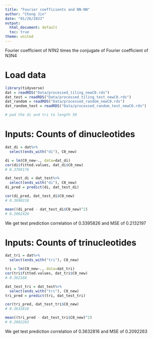 ---
title: "Fourier coefficients and NN-NN"
author: "Chong Jin"
date: "01/26/2023"
output:
  html_document: default
  toc: true
theme: united
---

Fourier coefficient of N1N2 times the conjugate of Fourier coefficient of N3N4

# Load data

```{r}
library(tidyverse)
dat = readRDS("Data/processed_tiling_newC0.rds")
dat_test = readRDS("Data/processed_tiling_test_newC0.rds")
dat_random = readRDS("Data/processed_random_newC0.rds")
dat_random_test = readRDS("Data/processed_random_test_newC0.rds")

# pad the di and tri to length 50

```

# Inputs: Counts of dinucleotides

```{r}
dat_di = dat%>%
  select(ends_with("di"), C0_new)

di = lm(C0_new~., data=dat_di)
cor(di$fitted.values, dat_di$C0_new)
# 0.3769176

dat_test_di = dat_test%>%
  select(ends_with("di"), C0_new)
di_pred = predict(di, dat_test_di)

cor(di_pred, dat_test_di$C0_new)
# 0.3690218

mean((di_pred - dat_test_di$C0_new)^2)
# 0.2082426
```

We get test prediction correlation of 0.3395826 and MSE of 0.2132197

# Inputs: Counts of trinucleotides

```{r}
dat_tri = dat%>%
  select(ends_with("tri"), C0_new)

tri = lm(C0_new~., data=dat_tri)
cor(tri$fitted.values, dat_tri$C0_new)
# 0.362168

dat_test_tri = dat_test%>%
  select(ends_with("tri"), C0_new)
tri_pred = predict(tri, dat_test_tri)

cor(tri_pred, dat_test_tri$C0_new)
# 0.3632816

mean((tri_pred - dat_test_tri$C0_new)^2)
# 0.2092263
```

We get test prediction correlation of 0.3632816 and MSE of 0.2092263

